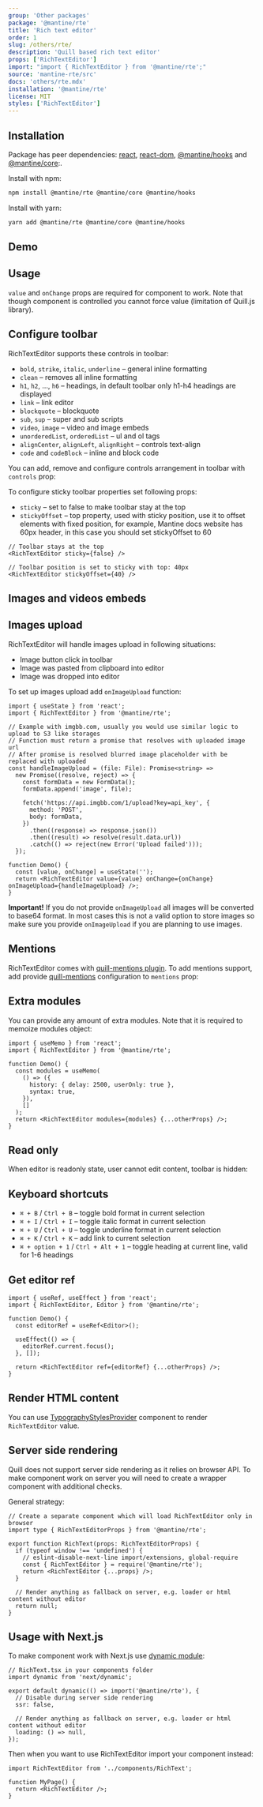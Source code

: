 ```yaml
---
group: 'Other packages'
package: '@mantine/rte'
title: 'Rich text editor'
order: 1
slug: /others/rte/
description: 'Quill based rich text editor'
props: ['RichTextEditor']
import: "import { RichTextEditor } from '@mantine/rte';"
source: 'mantine-rte/src'
docs: 'others/rte.mdx'
installation: '@mantine/rte'
license: MIT
styles: ['RichTextEditor']
---
```



## Installation

Package has peer dependencies: [react](https://www.npmjs.com/package/react), [react-dom](https://www.npmjs.com/package/react-dom), [@mantine/hooks](https://www.npmjs.com/package/@mantine/hooks) and [@mantine/core](https://www.npmjs.com/package/@mantine/core):.

Install with npm:

```bash
npm install @mantine/rte @mantine/core @mantine/hooks
```

Install with yarn:

```bash
yarn add @mantine/rte @mantine/core @mantine/hooks
```

## Demo

<Demo data={RichTextEditorDemos.usage} />

## Usage

`value` and `onChange` props are required for component to work.
Note that though component is controlled you cannot force value (limitation of Quill.js library).

<Demo data={RichTextEditorDemos.simple} />

## Configure toolbar

RichTextEditor supports these controls in toolbar:

- `bold`, `strike`, `italic`, `underline` – general inline formatting
- `clean` – removes all inline formatting
- `h1`, `h2`, ..., `h6` – headings, in default toolbar only h1-h4 headings are displayed
- `link` – link editor
- `blockquote` – blockquote
- `sub`, `sup` – super and sub scripts
- `video`, `image` – video and image embeds
- `unorderedList`, `orderedList` – ul and ol tags
- `alignCenter`, `alignLeft`, `alignRight` – controls text-align
- `code` and `codeBlock` – inline and block code

You can add, remove and configure controls arrangement in toolbar with `controls` prop:

<Demo data={RichTextEditorDemos.toolbar} />

To configure sticky toolbar properties set following props:

- `sticky` – set to false to make toolbar stay at the top
- `stickyOffset` – top property, used with sticky position, use it to offset elements with fixed position, for example, Mantine docs website has 60px header, in this case you should set stickyOffset to 60

```tsx
// Toolbar stays at the top
<RichTextEditor sticky={false} />

// Toolbar position is set to sticky with top: 40px
<RichTextEditor stickyOffset={40} />
```

## Images and videos embeds

<Demo data={RichTextEditorDemos.embeds} />

## Images upload

RichTextEditor will handle images upload in following situations:

- Image button click in toolbar
- Image was pasted from clipboard into editor
- Image was dropped into editor

To set up images upload add `onImageUpload` function:

```tsx
import { useState } from 'react';
import { RichTextEditor } from '@mantine/rte';

// Example with imgbb.com, usually you would use similar logic to upload to S3 like storages
// Function must return a promise that resolves with uploaded image url
// After promise is resolved blurred image placeholder with be replaced with uploaded
const handleImageUpload = (file: File): Promise<string> =>
  new Promise((resolve, reject) => {
    const formData = new FormData();
    formData.append('image', file);

    fetch('https://api.imgbb.com/1/upload?key=api_key', {
      method: 'POST',
      body: formData,
    })
      .then((response) => response.json())
      .then((result) => resolve(result.data.url))
      .catch(() => reject(new Error('Upload failed')));
  });

function Demo() {
  const [value, onChange] = useState('');
  return <RichTextEditor value={value} onChange={onChange} onImageUpload={handleImageUpload} />;
}
```

**Important!** If you do not provide `onImageUpload` all images will be converted to
base64 format. In most cases this is not a valid option to store images so make sure you provide `onImageUpload`
if you are planning to use images.

## Mentions

RichTextEditor comes with [quill-mentions plugin](https://github.com/quill-mention/quill-mention).
To add mentions support, add provide [quill-mentions](https://github.com/quill-mention/quill-mention) configuration to `mentions` prop:

<Demo data={RichTextEditorDemos.mentions} />

## Extra modules

You can provide any amount of extra modules. Note that it is required to memoize modules object:

```tsx
import { useMemo } from 'react';
import { RichTextEditor } from '@mantine/rte';

function Demo() {
  const modules = useMemo(
    () => ({
      history: { delay: 2500, userOnly: true },
      syntax: true,
    }),
    []
  );
  return <RichTextEditor modules={modules} {...otherProps} />;
}
```

## Read only

When editor is readonly state, user cannot edit content, toolbar is hidden:

<Demo data={RichTextEditorDemos.readOnly} />

## Keyboard shortcuts

- `⌘ + B` / `Ctrl + B` – toggle bold format in current selection
- `⌘ + I` / `Ctrl + I` – toggle italic format in current selection
- `⌘ + U` / `Ctrl + U` – toggle underline format in current selection
- `⌘ + K` / `Ctrl + K` – add link to current selection
- `⌘ + option + 1` / `Ctrl + Alt + 1` – toggle heading at current line, valid for 1-6 headings

## Get editor ref

```tsx
import { useRef, useEffect } from 'react';
import { RichTextEditor, Editor } from '@mantine/rte';

function Demo() {
  const editorRef = useRef<Editor>();

  useEffect(() => {
    editorRef.current.focus();
  }, []);

  return <RichTextEditor ref={editorRef} {...otherProps} />;
}
```

## Render HTML content

You can use [TypographyStylesProvider](/core/typography-styles-provider/) component
to render `RichTextEditor` value.

## Server side rendering

Quill does not support server side rendering as it relies on browser API.
To make component work on server you will need to create a wrapper component with additional checks.

General strategy:

```tsx
// Create a separate component which will load RichTextEditor only in browser
import type { RichTextEditorProps } from '@mantine/rte';

export function RichText(props: RichTextEditorProps) {
  if (typeof window !== 'undefined') {
    // eslint-disable-next-line import/extensions, global-require
    const { RichTextEditor } = require('@mantine/rte');
    return <RichTextEditor {...props} />;
  }

  // Render anything as fallback on server, e.g. loader or html content without editor
  return null;
}
```

## Usage with Next.js

To make component work with Next.js use [dynamic module](https://nextjs.org/docs/advanced-features/dynamic-import):

```tsx
// RichText.tsx in your components folder
import dynamic from 'next/dynamic';

export default dynamic(() => import('@mantine/rte'), {
  // Disable during server side rendering
  ssr: false,

  // Render anything as fallback on server, e.g. loader or html content without editor
  loading: () => null,
});
```

Then when you want to use RichTextEditor import your component instead:

```tsx
import RichTextEditor from '../components/RichText';

function MyPage() {
  return <RichTextEditor />;
}
```

